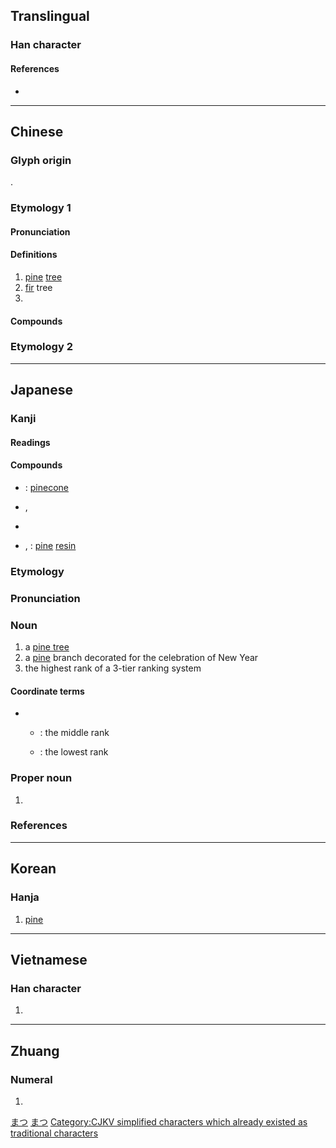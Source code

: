 {{also|鬆}}
{{character info}}
==Translingual==

===Han character===
{{Han char|rn=75|rad=木|as=04|sn=8|four=48932|canj=DCI|ids=⿰木公}}

====References====
* {{Han ref|kx=0514.110|dkj=14516|dj=0901.140|hdz=21173.050|uh=677E|ud=26494|bh=AA51|bd=43601}}

----

==Chinese==

===Glyph origin===
{{Han etym}}
{{Han compound|ls=psc|木|公|c1=s|t1=wood|c2=p}}.

===Etymology 1===
{{zh-forms|alt=枩,柗,梥,枀}}
{{zh-wp}}

====Pronunciation====
{{zh-pron
|m=sōng
|c=cung4
|h=pfs=chhiùng
|mn=xm,qz:chêng/chhêng/siông
|mn_note=chêng/chhêng - vernacular (chêng is more common in Xiamen and Quanzhou); siông - literary
|mn-t=sêng5/song5
|mn-t_note=sêng5 - vernacular; song5 - literary
|w=1son
|mc=y
|oc=y
|cat=n,pn
}}

====Definitions====
{{zh-hanzi}}

# [[pine]] [[tree]]
# [[fir]] tree
# {{surname|zh}}

====Compounds====
{{zh-der|松江|松花|松球|松仁|松仁兒|松鼠|松樹|松濤|松煙|松針|松脂|平地松林|亞松森|丁固生松|喬松之壽|喬松|大夫松|巴拉松|偃松|三葉松|海松|松紋|松花硯|松遼平原|松藻蟲|松竹|松鶴延年|松柏長青|松脂石|松喬之壽|松煙墨|松篁交翠|松雞|松山|松瓤|松花餅|武松|松筠之節|松柏後凋|松香油|松柏之堅|松筠之操|松球魚|松花紙|松風流|松風|松風水月|松葉牡丹|松皮癬|松節油|松林|石枯松老|松嶺|松果體|松鶴|矇松雨|石松|松蘿共倚|松子|油松|松蕈|盤松|白皮松|歲寒松柏|白果松|白松|白骨松|松漠|瓦松|松材線蟲|松葉蕨|松香|松露|松柏園|指水盟松|松毛|松蘿|松蕊|松花江|松煤|松毛蟲|松柏節操|松柏之茂|松柏之壽|松柏|松木|松明|松喬|松丘|松果|馬拉松|竹苞松茂|馬鬣松|赤松子|赤松|羅漢松|餐松食柏|黑松|綠松石|鶴骨松姿|魚鱗松|餐松飲澗|虎皮松|風入松|茂松|餐松啖柏|馬尾松|蟠龍松|蛇皮松|落葉松|松滋|松北|松浦|松安|松祥|松木坪|松樹灣|萬松|鳥松|松基}}

===Etymology 2===
{{zh-see|鬆}}

{{zh-cat|Elementary}}

----

==Japanese==

===Kanji===
{{ja-kanji|grade=4|rs=木04}}

====Readings====
{{ja-readings
|goon=しゅ
|kanon=しょう
|kun=まつ-
|nanori=おお, しょ, ま, まっ
}}

====Compounds====
{{der-top|Compounds}}
* {{ja-r|松子|しょうし}}: [[pinecone]]
* {{ja-r|松明|たいまつ}}, {{ja-r|松明|しょうめい}}
* {{ja-r|松%江|^まつ%え}}
* {{ja-r|松脂|まつやに}}, {{ja-r|松脂|しょうし}}: [[pine]] [[resin]]
{{der-bottom}}

===Etymology===
{{ja-kanjitab|まつ|yomi=k}}
{{rfe|ja}}

===Pronunciation===
{{ja-pron|yomi=k|まつ|acc=1|acc_ref=DJR,NHK}}

===Noun===
{{ja-noun|まつ}}

# a [[pine tree]]
# a [[pine]] branch decorated for the celebration of New Year
# the highest rank of a 3-tier ranking system

====Coordinate terms====
* {{sense|rank}}
** {{ja-r|竹|たけ}}: the middle rank
** {{ja-r|梅|うめ}}: the lowest rank

===Proper noun===
{{ja-pos|proper|まつ}}

# {{surname|ja|sort=まつ}}

===References===
<references/>

[[Category:Japanese basic words|まつ]]
[[Category:ja:Trees|まつ]]

----

==Korean==

===Hanja===
{{ko-hanja/new|소나무|송}}

# [[pine]]

----

==Vietnamese==

===Han character===
{{vi-hantu|[[tùng]], [[thông]], [[tòng]]|rs=木04}}

# {{rfdef|vi|sort=木04}}

[[Category:CJKV simplified characters which already existed as traditional characters]]
----

==Zhuang==

===Numeral===
{{za-head|numeral}}

# {{za-sawndip form of|song}}